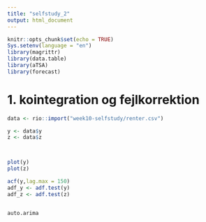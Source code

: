```yaml
---
title: "selfstudy_2"
output: html_document
---
```


```r
knitr::opts_chunk$set(echo = TRUE)
Sys.setenv(language = "en")
library(magrittr)
library(data.table)
library(aTSA)
library(forecast)

```


# 1. kointegration og fejlkorrektion

```r

data <- rio::import("week10-selfstudy/renter.csv")

y <- data$y
z <- data$z



plot(y)
plot(z)

acf(y,lag.max = 150)
adf_y <- adf.test(y)
adf_z <- adf.test(z)


auto.arima
```

